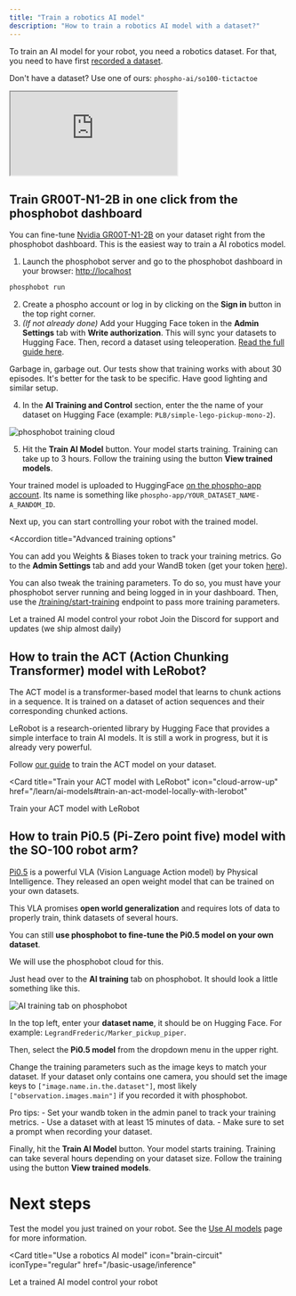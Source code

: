 ```yaml
---
title: "Train a robotics AI model"
description: "How to train a robotics AI model with a dataset?"
---
```


To train an AI model for your robot, you need a robotics dataset. For that, you need to have first [recorded a dataset](/basic-usage/dataset-recording).

<Note>Don't have a dataset? Use one of ours: `phospho-ai/so100-tictactoe`</Note>

<iframe
  className="w-full aspect-video"
  src="https://www.youtube.com/embed/kwyqUvdHJFk?si=mq6d4yAimxHOEu9K"
  title="YouTube video player"
  allow="accelerometer; autoplay; clipboard-write; encrypted-media; gyroscope; picture-in-picture; web-share"
  referrerPolicy="strict-origin-when-cross-origin"
  allowFullScreen
></iframe>

## Train GR00T-N1-2B in one click from the phosphobot dashboard

You can fine-tune [Nvidia GR00T-N1-2B](https://huggingface.co/nvidia/GR00T-N1-2B) on your dataset right from the phosphobot dashboard. This is the easiest way to train a AI robotics model.

1. Launch the phosphobot server and go to the phosphobot dashboard in your browser: [http://localhost](http://localhost)

```bash
phosphobot run
```

2. Create a phospho account or log in by clicking on the **Sign in** button in the top right corner.
3. _(If not already done)_ Add your Hugging Face token in the **Admin Settings** tab with **Write authorization**. This will sync your datasets to Hugging Face. Then, record a dataset using teleoperation. [Read the full guide here](/basic-usage/dataset-recording#1-set-up-your-hugging-face-token).

<Info>
  Garbage in, garbage out. Our tests show that training works with about 30
  episodes. It's better for the task to be specific. Have good lighting and
  similar setup.
</Info>

4. In the **AI Training and Control** section, enter the the name of your dataset on Hugging Face (example: `PLB/simple-lego-pickup-mono-2`).

![phosphobot training cloud](/assets/phosphobot-aitraining.png)

5. Hit the **Train AI Model** button. Your model starts training. Training can take up to 3 hours. Follow the training using the button **View trained models**.

Your trained model is uploaded to HuggingFace [on the phospho-app account](https://huggingface.co/phospho-app). Its name is something like `phospho-app/YOUR_DATASET_NAME-A_RANDOM_ID`.

Next up, you can start controlling your robot with the trained model.

<Accordion
  title="Advanced training options"
>

You can add you Weights & Biases token to track your training metrics. Go to the **Admin Settings** tab and add your WandB token (get your token [here](https://wandb.ai/authorize)).

You can also tweak the training parameters. To do so, you must have your phosphobot server running and being logged in in your dashboard.
Then, use the [/training/start-training](/ai-training/start-training) endpoint to pass more training parameters.

</Accordion>

<CardsGroup>
<Card
  title="Control your robot with a trained AI model"
  icon="brain-circuit"
  iconType="regular"
  href="/basic-usage/inference"
>
  Let a trained AI model control your robot
</Card>
<Card
  title="Discord"
  icon="discord"
  iconType="regular"
  href="https://discord.gg/cbkggY6NSK"
>
  Join the Discord for support and updates (we ship almost daily)
</Card>

</CardsGroup>

## How to train the ACT (Action Chunking Transformer) model with LeRobot?

The ACT model is a transformer-based model that learns to chunk actions in a sequence. It is trained on a dataset of action sequences and their corresponding chunked actions.

LeRobot is a research-oriented library by Hugging Face that provides a simple interface to train AI models. It is still a work in progress, but it is already very powerful.

Follow [our guide](/learn/ai-models#train-an-act-model-locally-with-lerobot) to train the ACT model on your dataset.

<Card
  title="Train your ACT model with LeRobot"
  icon="cloud-arrow-up"
  href="/learn/ai-models#train-an-act-model-locally-with-lerobot"
>
  Train your ACT model with LeRobot
</Card>


## How to train Pi0.5 (Pi-Zero point five) model with the SO-100 robot arm?

[Pi0.5](https://www.physicalintelligence.company/blog/pi05) is a powerful VLA (Vision Language Action model) by Physical Intelligence. They released an open weight model that can be trained on your own datasets.

This VLA promises **open world generalization** and requires lots of data to properly train, think datasets of several hours.

You can still **use phosphobot to fine-tune the Pi0.5 model on your own dataset**.

We will use the phosphobot cloud for this.

Just head over to the **AI training** tab on phosphobot. It should look a little something like this.

![AI training tab on phosphobot](/assets/training-pi0.5.png)

In the top left, enter your **dataset name**, it should be on Hugging Face. For example: `LegrandFrederic/Marker_pickup_piper`.

Then, select the **Pi0.5 model** from the dropdown menu in the upper right.

Change the training parameters such as the image keys to match your dataset. If your dataset only contains one camera, you should set the image keys to `["image.name.in.the.dataset"]`, most likely `["observation.images.main"]` if you recorded it with phosphobot.

<Note>
Pro tips: 
- Set your wandb token in the admin panel to track your training metrics.
- Use a dataset with at least 15 minutes of data.
- Make sure to set a prompt when recording your dataset.
</Note>

Finally, hit the **Train AI Model** button. Your model starts training. Training can take several hours depending on your dataset size. Follow the training using the button **View trained models**.

# Next steps

Test the model you just trained on your robot. See the [Use AI models](/basic-usage/inference) page for more information.

<Card
  title="Use a robotics AI model"
  icon="brain-circuit"
  iconType="regular"
  href="/basic-usage/inference"
>
  Let a trained AI model control your robot
</Card>
